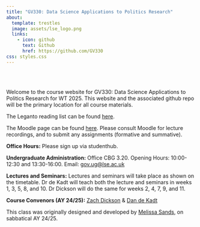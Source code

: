 ```yaml
---
title: "GV330: Data Science Applications to Politics Research"
about: 
  template: trestles
  image: assets/lse_logo.png
  links:
    - icon: github
      text: Github
      href: https://github.com/GV330
css: styles.css
---
```


<br><br>

Welcome to the course website for GV330: Data Science Applications to Politics Research for WT 2025. This website and the associated github repo will be the primary location for all course materials.

The Leganto reading list can be found [here](https://readings.lse.ac.uk/leganto/public/44LSE_INST/lists/11431308290002021?auth=SAML).

The Moodle page can be found [here](https://moodle.lse.ac.uk/course/view.php?id=9820). Please consult Moodle for lecture recordings, and to submit any assignments (formative and summative). 

**Office Hours:** Please sign up via studenthub.

**Undergraduate Administration:** Office CBG 3.20. Opening Hours: 10:00-12:30 and 13:30-16:00. Email: [gov.ug@lse.ac.uk](mailto:gov.ug.lse.ac.uk)

**Lectures and Seminars:** Lectures and seminars will take place as shown on the timetable. Dr de Kadt will teach both the lecture and seminars in weeks 1, 3, 5, 8, and 10. Dr Dickson will do the same for weeks 2, 4, 7, 9, and 11.

**Course Convenors (AY 24/25):** [Zach Dickson](https://www.lse.ac.uk/Methodology/People/Academic-Staff/Zach-Dickson/Zach-Dickson) & [Dan de Kadt](https://www.lse.ac.uk/Methodology/People/Academic-Staff/Daniel-De-Kadt/Daniel-De-Kadt)

This class was originally designed and developed by [Melissa Sands](https://www.lse.ac.uk/government/people/academic-staff/melissa-sands), on sabbatical AY 24/25.


